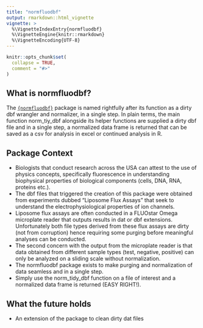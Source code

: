 ---
title: "normfluodbf"
output: rmarkdown::html_vignette
vignette: >
  %\VignetteIndexEntry{normfluodbf}
  %\VignetteEngine{knitr::rmarkdown}
  %\VignetteEncoding{UTF-8}
---

```{r, include = FALSE}
knitr::opts_chunk$set(
  collapse = TRUE,
  comment = "#>"
)
```

## What is normfluodbf?
The [`{normfluodbf}`](https://github.com/AlphaPrime7/normfluodbf) package is named rightfully after its function as a dirty dbf wrangler and normalizer, in a single step. In plain terms, the main function norm_tiy_dbf alongside its helper functions are supplied a dirty dbf file and in a single step, a normalized data frame is returned that can be saved as a csv for analysis in excel or continued analysis in R.

## Package Context
* Biologists that conduct research across the USA can attest to the use of physics concepts, specifically fluorescence in understanding biophysical properties of biological components (cells, DNA, RNA, proteins etc.). 
* The dbf files that triggered the creation of this package were obtained from experiments dubbed "Liposome Flux Assays" that seek to understand the electrophysiological properties of ion channels.
* Liposome flux assays are often conducted in a FLUOstar Omega microplate reader that outputs results in dat or dbf extensions. Unfortunately both file types derived from these flux assays are dirty (not from corruption) hence requiring some purging before meaningful analyses can be conducted.
* The second concern with the output from the microplate reader is that data obtained from different sample types (test, negative, positive) can only be analyzed on a sliding scale without normalization.
* The normfluodbf package exists to make purging and normalization of data seamless and in a single step.
* Simply use the norm_tidy_dbf function on a file of interest and a normalized data frame is returned (EASY RIGHT!).

## What the future holds
* An extension of the package to clean dirty dat files
